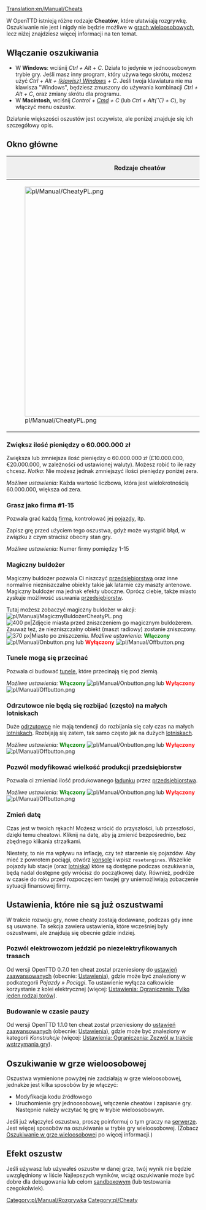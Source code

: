 [[Translation:en/Manual/Cheats]]
{{pl/Manual/Spis treści}}
{{pl/Uwaga| Używając cheatów (oszustw) zdradzasz współzawodników. Należy wziąć pod uwagę, że te oszustwa zostaną zapamiętane (Użycie cheata zostaje zapisane wraz ze stanem gry).}}

W OpenTTD istnieją różne rodzaje '''Cheatów''', które ułatwiają rozgrywkę. Oszukiwanie nie jest i nigdy nie będzie możliwe w [[pl/Manual/Gra wieloosobowa|grach wieloosobowych]], lecz niżej znajdziesz więcej informacji na ten temat.

==Włączanie oszukiwania==

*W '''Windows''': wciśnij ''Ctrl + Alt + C''. Działa to jedynie w jednoosobowym trybie gry. Jeśli masz inny program, który używa tego skrótu, możesz użyć ''Ctrl + Alt + [https://www.wikipedia.org/wiki/pl:Windows (klawisz) Windows] + C''. Jeśli twoja klawiatura nie ma klawisza "Windows", będziesz zmuszony do używania kombinacji ''Ctrl + Alt + C'', oraz zmiany skrótu dla programu.
*W '''Macintosh''', wciśnij ''Control + [https://www.wikipedia.org/wiki/pl:Command Cmd] + C'' (lub ''Ctrl + Alt(⌥) + C''), by włączyć menu oszustw.

Działanie większości oszustów jest oczywiste, ale poniżej znajduje się ich szczegółowy opis.

==Okno główne==
{|border="2" cellspacing="4" cellpadding="3" rules="all" style="margin:1em 1em 1em 0; border:solid 1px #AAAAAA;"
!colspan="4" style="background:#efefef;"| Rodzaje cheatów
|-
| rowspan="10"|[[File:pl/Manual/CheatyPL.png|600px|thumb|center]]
| style="background:#efefef;"|'''Rodzaj'''
|-
| [[pl/Manual/Cheaty#zwieksz-ilosc-pieniedzy-o-60-0-0-zl|1. Dodawanie/odejmowanie pieniędzy]]
|-
| [[pl/Manual/Cheaty#grasz-jako-firma-1-15|2. Zmiana firmy]]
|-
| [[pl/Manual/Cheaty#magiczny-buldozer|3. Magiczny buldożer]]
|-
| [[pl/Manual/Cheaty#tunele-moga-sie-przecinac|4. Przecinanie się tuneli]]
|-
| [[pl/Manual/Cheaty#odrzutowce-nie-beda-sie-rozbijac-czesto-na-malych-lotniskach|5. Brak wypadków odrzutowców]]
|-
| [[pl/Manual/Cheaty#pozwol-modyfikowac-wielkosc-produkcji-przedsiebiorstw|6. Modyfikacja produkcji przedsiębiorstw]]
|-
| [[pl/Manual/Cheaty#zmien-date|7. Zmiana daty]]
|}

===Zwiększ ilość pieniędzy o 60.000.000 zł===
Zwiększa lub zmniejsza ilość pieniędzy o 60.000.000 zł (£10.000.000, €20.000.000, w zależności od ustawionej waluty). Możesz robić to ile razy chcesz. ''Notka:'' Nie możesz jednak zmniejszyć ilości pieniędzy poniżej zera.

''Możliwe ustawienia:'' Każda wartość liczbowa, która jest wielokrotnością 60.000.000, większa od zera.

===Grasz jako firma #1-15===
Pozwala grać każdą [[pl/Manual/Firma transportowa|firmą]], kontrolować jej [[pl/Manual/Pojazdy|pojazdy]], itp.

Zapisz grę przed użyciem tego oszustwa, gdyż może wystąpić błąd, w związku z czym stracisz obecny stan gry.

''Możliwe ustawienia:'' Numer firmy pomiędzy 1-15

===Magiczny buldożer===
Magiczny buldożer pozwala Ci niszczyć [[pl/Manual/Przedsiębiorstwa|przedsiębiorstwa]] oraz inne normalnie niezniszczalne obiekty takie jak latarnie czy maszty antenowe. Magiczny buldożer ma jednak efekty uboczne. Oprócz ciebie, także miasto zyskuje możliwość usuwania [[pl/Manual/Przedsiębiorstwa|przedsiębiorstw]]. 

Tutaj możesz zobaczyć magiczny buldożer w akcji: [[File:pl/Manual/MagicznyBuldożerCheatyPL.png]]
[[File:en/Manual/Town Before.png|thumb|left|400 px|Zdjęcie miasta przed zniszczeniem go magicznym buldożerem. Zauważ też, że niezniszczalny obiekt (maszt radiowy) zostanie zniszczony.]]
[[File:en/Manual/Town After.png|thumb|center|370 px|Miasto po zniszczeniu.]]
{{en/-}}
''Możliwe ustawienia:'' <span style="color:green">'''Włączony'''</span> [[File:pl/Manual/Onbutton.png]] lub <span style="color:red">'''Wyłączony'''</span> [[File:pl/Manual/Offbutton.png]]

===Tunele mogą się przecinać===
Pozwala ci budować [[pl/Tunele|tunele]], które przecinają się pod ziemią.

''Możliwe ustawienia:'' <span style="color:green">'''Włączony'''</span> [[File:pl/Manual/Onbutton.png]] lub <span style="color:red">'''Wyłączony'''</span> [[File:pl/Manual/Offbutton.png]]

===Odrzutowce nie będą się rozbijać (często) na małych lotniskach===
Duże [[pl/Manual/Samoloty|odrzutowce]] nie mają tendencji do rozbijania się cały czas na małych [[pl/Lotniska|lotniskach]]. Rozbijają się zatem, tak samo często jak na dużych [[pl/Lotniska|lotniskach]].

''Możliwe ustawienia:'' <span style="color:green">'''Włączony'''</span> [[File:pl/Manual/Onbutton.png]] lub <span style="color:red">'''Wyłączony'''</span> [[File:pl/Manual/Offbutton.png]]

===Pozwól modyfikować wielkość produkcji przedsiębiorstw===
Pozwala ci zmieniać ilość produkowanego [[pl/Manual/Ładunek|ładunku]] przez [[pl/Manual/Przedsiębiorstwa|przedsiębiorstwa]].

''Możliwe ustawienia:'' <span style="color:green">'''Włączony'''</span> [[File:pl/Manual/Onbutton.png]] lub <span style="color:red">'''Wyłączony'''</span> [[File:pl/Manual/Offbutton.png]]

===Zmień datę===
Czas jest w twoich rękach! Możesz wrócić do przyszłości, lub przeszłości, dzięki temu cheatowi. Kliknij na datę, aby ją zmienić bezpośrednio, bez zbędnego klikania strzałkami.

Niestety, to nie ma wpływu na inflację, czy też starzenie się pojazdów. Aby mieć z powrotem pociągi, otwórz [[pl/Manual/Konsola|konsolę]] i wpisz <code>resetengines</code>. Wszelkie pojazdy lub stacje (oraz [[pl/Lotniska|lotniska]]) które są dostępne podczas oszukiwania, będą nadal dostępne gdy wrócisz do początkowej daty. Również, podróże w czasie do roku przed rozpoczęciem twojej gry uniemożliwiają zobaczenie sytuacji finansowej firmy.

==Ustawienia, które nie są już oszustwami==
W trakcie rozwoju gry, nowe cheaty zostają dodawane, podczas gdy inne są usuwane. Ta sekcja zawiera ustawienia, które wcześniej były oszustwami, ale znajdują się obecnie gdzie indziej.

===Pozwól elektrowozom jeździć po niezelektryfikowanych trasach===
Od wersji OpenTTD 0.7.0 ten cheat został przeniesiony do [[pl/Archive/Manual/Settings/Zaawansowane ustawienia|ustawień zaawansowanych]] (obecnie: [[pl/Archive/Manual/Settings/Ustawienia|Ustawienia]]), gdzie może być znaleziony w podkategorii ''Pojazdy &raquo; Pociągi''. To ustawienie wyłącza całkowicie korzystanie z kolei elektrycznej (więcej: [[pl/Archive/Unmapped/Ustawienia/Ograniczenia#tylko-jeden-rodzaj-torow|Ustawienia: Ograniczenia: Tylko jeden rodzaj torów]]).

===Budowanie w czasie pauzy===
Od wersji OpenTTD 1.1.0 ten cheat został przeniesiony do [[pl/Archive/Manual/Settings/Zaawansowane ustawienia|ustawień zaawansowanych]] (obecnie: [[pl/Archive/Manual/Settings/Ustawienia|Ustawienia]]), gdzie może być znaleziony w kategorii ''Konstrukcje'' (więcej: [[pl/Archive/Unmapped/Ustawienia/Ograniczenia#zezwol-w-trakcie-wstrzymania-gry-na|Ustawienia: Ograniczenia: Zezwól w trakcie wstrzymania gry]]).

==Oszukiwanie w grze wieloosobowej==
Oszustwa wymienione powyżej nie zadziałają w grze wieloosobowej, jednakże jest kilka sposobów by je włączyć:
* Modyfikacja kodu źródłowego
* Uruchomienie gry jednoosobowej, włączenie cheatów i zapisanie gry. Następnie należy wczytać tę grę w trybie wieloosobowym.
Jeśli już włączyłeś oszustwa, proszę poinformuj o tym graczy na [[pl/Manual/Serwer|serwerze]]. Jest więcej sposobów na oszukiwanie w trybie gry wieloosobowej.
(Zobacz [[pl/Oszukiwanie w grze wieloosobowej|Oszukiwanie w grze wieloosobowej]] po więcej informacji.)

==Efekt oszustw==
Jeśli używasz lub używałeś oszustw w danej grze, twój wynik nie będzie uwzględniony w liście Najlepszych wyników, wciąż oszukiwanie może być dobre dla debugowania lub celom [http://pl.wikipedia.org/wiki/Sandbox sandboxowym] (lub testowania czegokolwiek).

[[Category:pl/Manual/Rozgrywka]]
[[Category:pl/Cheaty]]